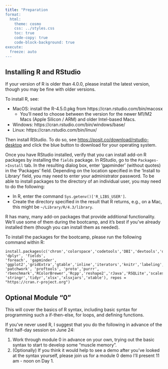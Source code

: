 ```yaml
---
title: "Preparation
format:
  html:
    theme: cosmo
    css: ../styles.css
    toc: true
    code-copy: true
    code-block-background: true
execute:
  freeze: auto
---
```


## Installing R and RStudio

If your version of R is older than 4.0.0, please install the latest version, though you may be fine with older versions.

To install R, see:

  * MacOS: install the R-4.5.0.pkg from https://cran.rstudio.com/bin/macosx
    - You'll need to choose between the version for the newer M1/M2 Macs (Apple Silicon / ARM) and older Intel-based Macs.
  * Windows: https://cran.rstudio.com/bin/windows/base/
  * Linux: https://cran.rstudio.com/bin/linux/

Then install RStudio. To do so, see [https://posit.co/download/rstudio-desktop](https://posit.co/download/rstudio-desktop) and click the blue button to download for your operating system.

Once you have RStudio installed, verify that you can install add-on R packages by installing the `fields` package. In RStudio, go to the `Packages->Install` tab. In the resulting dialog box, enter 'gapminder' (without quotes) in the 'Packages' field. Depending on the location specified in the 'Install to Library' field, you may need to enter your administrator password. To be able to install packages to the directory of an individual user, you may need to do the following:

  * In R, enter the command `Sys.getenv()['R_LIBS_USER']`.
  * Create the directory specified in the result that R returns, e.g., on a Mac, this might be `~/Library/R/4.3/library`.

R has many, many add-on packages that provide additional functionality. We'll use some of them during the bootcamp, and it's best if you've already installed them (though you can install them as needed).


To install the packages for the bootcamp, please run the following command within R:

```
install.packages(c('chron','colorspace','codetools','DBI','devtools','dichromat','digest','doParallel', 'dplyr', 'fields',
'foreach', 'gapminder', 'ggplot2','gridExtra','gtable','inline','iterators','knitr','labeling','lattice','lme4','mapproj','maps','munsell',
'patchwork', 'proftools', 'proto','purrr', 'rbenchmark','RColorBrewer','Rcpp','reshape2','rJava','RSQLite','scales','spam',
'stringr','tidyr','xlsx','xlsxjars','xtable'), repos = "https://cran.r-project.org")
```

## Optional Module "0"

This will cover  the basics of R syntax, including basic syntax for programming such a if-then-else, for loops, and defining functions.

If you've never used R, I suggest that you do the following in advance of the first half-day session on June 24:

 1. Work through module 0 in advance on your own, trying out the basic syntax to start to develop some "muscle memory".
 2. (Optionally) If you think it would help to see a demo after you've looked at the syntax yourself, please join us for a module 0 demo I'll present 11 am - noon on Day 1.

